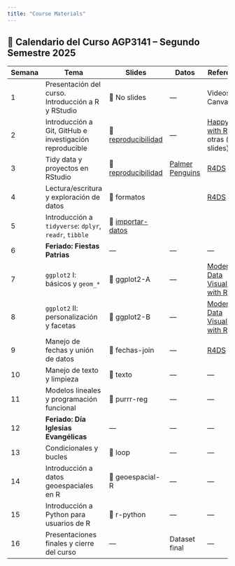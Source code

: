 ```yaml
---
title: "Course Materials"
---
```


## 📆 Calendario del Curso AGP3141 – Segundo Semestre 2025

| Semana | Tema                                                    | Slides                                                                                    | Datos                                                             | Referencias                                                                        |     |
|--------|---------------------------------------------------------|-------------------------------------------------------------------------------------------|-------------------------------------------------------------------|------------------------------------------------------------------------------------|-----|
| 1      | Presentación del curso. Introducción a R y RStudio      | 📄 No slides                                                                              | —                                                                 | Videos en Canvas                                                                   |     |
| 2      | Introducción a Git, GitHub e investigación reproducible | 📄 [reproducibilidad](https://saryace.github.io/environ-dataviz-uc/slides/01-semana.html) | —                                                                 | [Happy Git with R](https://happygitwithr.com/) + otras (ver slides)                |     |
| 3      | Tidy data y proyectos en RStudio                        | 📄 [reproducibilidad](https://saryace.github.io/environ-dataviz-uc/slides/03-semana.html) | [Palmer Penguins](https://allisonhorst.github.io/palmerpenguins/) | [R4DS](https://es.r4ds.hadley.nz/)                                                 |     |
| 4      | Lectura/escritura y exploración de datos                | 📄 formatos                                                                               |                                                                   | [R4DS](https://es.r4ds.hadley.nz/)                                                 |     |
| 5      | Introducción a `tidyverse`: `dplyr`, `readr`, `tibble`  | 📄 [importar-datos](https://saryace.github.io/environ-dataviz-uc/slides/04-semana.html)   |                                                                   |                                                                                    |     |
| 6      | **Feriado: Fiestas Patrias**                            | —                                                                                         | —                                                                 | —                                                                                  |     |
| 7      | `ggplot2` I: básicos y `geom_*`                         | 📄 ggplot2-A                                                                              | —                                                                 | [Modern Data Visualization with R](https://rkabacoff.github.io/datavis/index.html) |     |
| 8      | `ggplot2` II: personalización y facetas                 | 📄 ggplot2-B                                                                              | —                                                                 | [Modern Data Visualization with R](https://rkabacoff.github.io/datavis/index.html) |     |
| 9      | Manejo de fechas y unión de datos                       | 📄 fechas-join                                                                            | —                                                                 | [R4DS](https://es.r4ds.hadley.nz/)                                                 |     |
| 10     | Manejo de texto y limpieza                              | 📄 texto                                                                                  | —                                                                 | —                                                                                  |     |
| 11     | Modelos lineales y programación funcional               | 📄 purrr-reg                                                                              | —                                                                 | —                                                                                  |     |
| 12     | **Feriado: Día Iglesias Evangélicas**                   | —                                                                                         | —                                                                 | —                                                                                  |     |
| 13     | Condicionales y bucles                                  | 📄 loop                                                                                   | —                                                                 | —                                                                                  |     |
| 14     | Introducción a datos geoespaciales en R                 | 📄 geoespacial-R                                                                          | —                                                                 | —                                                                                  |     |
| 15     | Introducción a Python para usuarios de R                | 📄 r-python                                                                               | —                                                                 | —                                                                                  |     |
| 16     | Presentaciones finales y cierre del curso               | —                                                                                         | Dataset final                                                     | —                                                                                  | —   |
